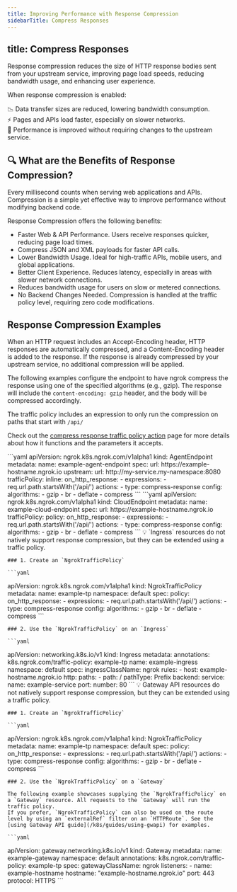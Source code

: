 ```yaml
---
title: Improving Performance with Response Compression
sidebarTitle: Compress Responses
---
```


title: Compress Responses
---



Response compression reduces the size of HTTP response bodies sent from your upstream service, improving page load speeds, reducing bandwidth usage, and enhancing user experience.

When response compression is enabled:

📉 Data transfer sizes are reduced, lowering bandwidth consumption. <br />
⚡ Pages and APIs load faster, especially on slower networks. <br />
🚀 Performance is improved without requiring changes to the upstream service. <br />


## 🔍 What are the Benefits of Response Compression?

Every millisecond counts when serving web applications and APIs.
Compression is a simple yet effective way to improve performance without modifying backend code.

Response Compression offers the following benefits:

- Faster Web & API Performance. Users receive responses quicker, reducing page load times.
- Compress JSON and XML payloads for faster API calls.
- Lower Bandwidth Usage. Ideal for high-traffic APIs, mobile users, and global applications.
- Better Client Experience. Reduces latency, especially in areas with slower network connections.
- Reduces bandwidth usage for users on slow or metered connections.
- No Backend Changes Needed. Compression is handled at the traffic policy level, requiring zero code modifications.

## Response Compression Examples

When an HTTP request includes an Accept-Encoding header, HTTP responses are automatically compressed, and a Content-Encoding header is added to the response.
If the response is already compressed by your upstream service, no additional compression will be applied.

The following examples configure the endpoint to have ngrok compress the response using one of the specified algorithms (e.g., gzip). 
The response will include the `content-encoding: gzip` header, and the body will be compressed accordingly.

The traffic policy includes an expression to only run the compression on paths that start with `/api/`

Check out the [compress response traffic policy action](/traffic-policy/actions/compress-response/) page for more details about how it functions and the parameters it accepts.

<Tabs groupId="kind" queryString="kind">
	<TabItem value="agent-endpoint" label="AgentEndpoint" default>
	```yaml
  apiVersion: ngrok.k8s.ngrok.com/v1alpha1
  kind: AgentEndpoint
  metadata:
    name: example-agent-endpoint
  spec:
    url: https://example-hostname.ngrok.io
    upstream:
      url: http://my-service.my-namespace:8080
    trafficPolicy:
      inline:
        on_http_response:
          - expressions:
              - req.url.path.startsWith('/api/')
            actions:
              - type: compress-response
                config:
                  algorithms:
                    - gzip
                    - br
                    - deflate
                    - compress
	```
	</TabItem>
	<TabItem value="cloud-endpoint" label="CloudEndpoint">
	```yaml
  apiVersion: ngrok.k8s.ngrok.com/v1alpha1
  kind: CloudEndpoint
  metadata:
    name: example-cloud-endpoint
  spec:
    url: https://example-hostname.ngrok.io
    trafficPolicy:
      policy:
        on_http_response:
          - expressions:
              - req.url.path.startsWith('/api/')
            actions:
              - type: compress-response
                config:
                  algorithms:
                    - gzip
                    - br
                    - deflate
                    - compress
	```
	</TabItem>
	<TabItem value="ingress" label="Ingress">
	💡 `Ingress` resources do not natively support response compression, but they can be extended using a traffic policy.

	### 1. Create an `NgrokTrafficPolicy`

	```yaml
  apiVersion: ngrok.k8s.ngrok.com/v1alpha1
  kind: NgrokTrafficPolicy
  metadata:
    name: example-tp
    namespace: default
  spec:
    policy:
      on_http_response:
        - expressions:
            - req.url.path.startsWith('/api/')
          actions:
            - type: compress-response
              config:
                algorithms:
                  - gzip
                  - br
                  - deflate
                  - compress
	```

	### 2. Use the `NgrokTrafficPolicy` on an `Ingress`

	```yaml
  apiVersion: networking.k8s.io/v1
  kind: Ingress
  metadata:
    annotations:
      k8s.ngrok.com/traffic-policy: example-tp
    name: example-ingress
    namespace: default
  spec:
    ingressClassName: ngrok
    rules:
      - host: example-hostname.ngrok.io
        http:
          paths:
            - path: /
              pathType: Prefix
              backend:
                service:
                  name: example-service
                  port:
                    number: 80
	```
	</TabItem>
	<TabItem value="gateway-api" label="Gateway API">
	💡 Gateway API resources do not natively support response compression, but they can be extended using a traffic policy.

	### 1. Create an `NgrokTrafficPolicy`

	```yaml
  apiVersion: ngrok.k8s.ngrok.com/v1alpha1
  kind: NgrokTrafficPolicy
  metadata:
    name: example-tp
    namespace: default
  spec:
    policy:
      on_http_response:
        - expressions:
            - req.url.path.startsWith('/api/')
          actions:
            - type: compress-response
              config:
                algorithms:
                  - gzip
                  - br
                  - deflate
                  - compress
	```

	### 2. Use the `NgrokTrafficPolicy` on a `Gateway`

	The following example showcases supplying the `NgrokTrafficPolicy` on a `Gateway` resource. All requests to the `Gateway` will run the traffic policy.
	If you prefer, `NgrokTrafficPolicy` can also be used on the route level by using an `externalRef` filter on an `HTTPRoute`. See the [using Gateway API guide](/k8s/guides/using-gwapi) for examples.

	```yaml
  apiVersion: gateway.networking.k8s.io/v1
  kind: Gateway
  metadata:
    name: example-gateway
    namespace: default
    annotations:
      k8s.ngrok.com/traffic-policy: example-tp
  spec:
    gatewayClassName: ngrok
    listeners:
      - name: example-hostname
        hostname: "example-hostname.ngrok.io"
        port: 443
        protocol: HTTPS
	```
	</TabItem>
</Tabs>
